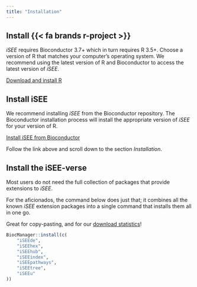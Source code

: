 ```yaml
---
title: "Installation"
---
```


## Install {{< fa brands r-project >}}

*iSEE* requires Bioconductor 3.7+ which in turn requires R 3.5+.
Choose a version of R that matches your computer’s operating system.
We recommend using the latest version of R and Bioconductor to access the latest version of *iSEE*.

[Download and install R](https://cran.rstudio.com/)

## Install iSEE

We recommend installing *iSEE* from the Bioconductor repository.
The Bioconductor installation process will install the appropriate version of *iSEE* for your version of R.

[Install iSEE from Bioconductor](https://bioconductor.org/packages/iSEE/)

::: {.callout-note}
Follow the link above and scroll down to the section *Installation*.
:::

## Install the iSEE-verse

Most users do not need the full collection of packages that provide extensions to *iSEE*.

For the aficionados, the command below does just that; it combines all the known *iSEE* extension packages into a single command that installs them all in one go.

Great for copy-pasting, and for our [download statistics](https://bioconductor.org/packages/stats/bioc/iSEE/)!

```r
BiocManager::install(c(
    "iSEEde",
    "iSEEhex",
    "iSEEhub",
    "iSEEindex",
    "iSEEpathways",
    "iSEEtree",
    "iSEEu"
))
```
